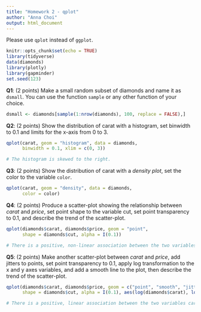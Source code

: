```yaml
---
title: "Homework 2 - qplot"
author: "Anna Choi"
output: html_document
---
```


Please use `qplot` instead of `ggplot`.

```r
knitr::opts_chunk$set(echo = TRUE)
library(tidyverse)
data(diamonds)
library(plotly)
library(gapminder)
set.seed(123)
```

**Q1**: (2 points) Make a small random subset of diamonds and name it as `dsmall`. You can use the function `sample` or any other function of your choice.

```r
dsmall <- diamonds[sample(1:nrow(diamonds), 100, replace = FALSE),]
```

**Q2**: (2 points) Show the distribution of carat with a histogram, set binwidth to 0.1 and limits for the x-axis from 0
to 3.

```r
qplot(carat, geom = "histogram", data = diamonds,
      binwidth = 0.1, xlim = c(0, 3))

# The histogram is skewed to the right.
```

**Q3**: (2 points) Show the distribution of carat with a *density plot*, set the color to the variable `color`.

```r
qplot(carat, geom = "density", data = diamonds,
      color = color)
```

**Q4**: (2 points) Produce a scatter-plot showing the relationship between *carat* and *price*, set point shape to the
variable cut, set point transparency to 0.1, and describe the trend of the scatter-plot.

```r
qplot(diamonds$carat, diamonds$price, geom = "point",
      shape = diamonds$cut, alpha = I(0.1))

# There is a positive, non-linear association between the two variables carat and price. The price tends to increase as the carat increases, and the points do not cluster along a straight line. There appear to be some potential outliers in the subset of data. 
```

**Q5**: (2 points) Make another scatter-plot between *carat* and *price*, add jitters to points, set point transparency to 0.1, apply log transformation to the x and y axes variables, and add a smooth line to the plot, then describe the trend of the scatter-plot.

```r
qplot(diamonds$carat, diamonds$price, geom = c("point", "smooth", "jitter"),
      shape = diamonds$cut, alpha = I(0.1), aes(log(diamonds$carat), log(diamonds$price)))

# There is a positive, linear association between the two variables carat and price. The price tends to increase as the carat increases, and the points cluster along a straight line. 
```
